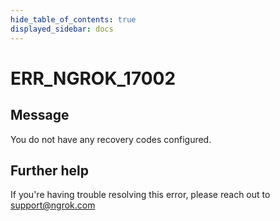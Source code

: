 ```yaml
---
hide_table_of_contents: true
displayed_sidebar: docs
---
```



# ERR_NGROK_17002

## Message

You do not have any recovery codes configured.

<ErrorDetails error="err_ngrok_17002" />

## Further help

If you're having trouble resolving this error, please reach out to [support@ngrok.com](mailto:support@ngrok.com?subject=Help%20with%20ERR_NGROK_17002)
